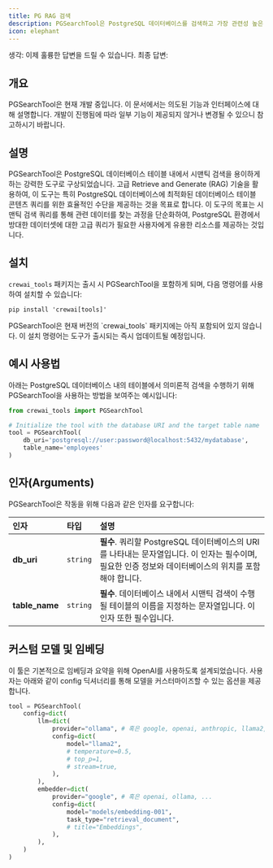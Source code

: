 ```yaml
---
title: PG RAG 검색
description: PGSearchTool은 PostgreSQL 데이터베이스를 검색하고 가장 관련성 높은 결과를 반환하도록 설계되었습니다.
icon: elephant
---
```


생각: 이제 훌륭한 답변을 드릴 수 있습니다.
최종 답변:
## 개요

<Note>
    PGSearchTool은 현재 개발 중입니다. 이 문서에서는 의도된 기능과 인터페이스에 대해 설명합니다.
    개발이 진행됨에 따라 일부 기능이 제공되지 않거나 변경될 수 있으니 참고하시기 바랍니다.
</Note>

## 설명

PGSearchTool은 PostgreSQL 데이터베이스 테이블 내에서 시맨틱 검색을 용이하게 하는 강력한 도구로 구상되었습니다. 고급 Retrieve and Generate (RAG) 기술을 활용하여, 이 도구는 특히 PostgreSQL 데이터베이스에 최적화된 데이터베이스 테이블 콘텐츠 쿼리를 위한 효율적인 수단을 제공하는 것을 목표로 합니다.
이 도구의 목표는 시맨틱 검색 쿼리를 통해 관련 데이터를 찾는 과정을 단순화하여, PostgreSQL 환경에서 방대한 데이터셋에 대한 고급 쿼리가 필요한 사용자에게 유용한 리소스를 제공하는 것입니다.

## 설치

`crewai_tools` 패키지는 출시 시 PGSearchTool을 포함하게 되며, 다음 명령어를 사용하여 설치할 수 있습니다:

```shell
pip install 'crewai[tools]'
```

<Note>
    PGSearchTool은 현재 버전의 `crewai_tools` 패키지에는 아직 포함되어 있지 않습니다. 이 설치 명령어는 도구가 출시되는 즉시 업데이트될 예정입니다.
</Note>

## 예시 사용법

아래는 PostgreSQL 데이터베이스 내의 테이블에서 의미론적 검색을 수행하기 위해 PGSearchTool을 사용하는 방법을 보여주는 예시입니다:

```python Code
from crewai_tools import PGSearchTool

# Initialize the tool with the database URI and the target table name
tool = PGSearchTool(
    db_uri='postgresql://user:password@localhost:5432/mydatabase',
    table_name='employees'
)
```

## 인자(Arguments)

PGSearchTool은 작동을 위해 다음과 같은 인자를 요구합니다:

| 인자            | 타입      | 설명                                                                                                                                |
|:---------------|:---------|:-------------------------------------------------------------------------------------------------------------------------------------|
| **db_uri**     | `string` | **필수**. 쿼리할 PostgreSQL 데이터베이스의 URI를 나타내는 문자열입니다. 이 인자는 필수이며, 필요한 인증 정보와 데이터베이스의 위치를 포함해야 합니다. |
| **table_name** | `string` | **필수**. 데이터베이스 내에서 시맨틱 검색이 수행될 테이블의 이름을 지정하는 문자열입니다. 이 인자 또한 필수입니다. |

## 커스텀 모델 및 임베딩

이 툴은 기본적으로 임베딩과 요약을 위해 OpenAI를 사용하도록 설계되었습니다. 사용자는 아래와 같이 config 딕셔너리를 통해 모델을 커스터마이즈할 수 있는 옵션을 제공합니다.

```python Code
tool = PGSearchTool(
    config=dict(
        llm=dict(
            provider="ollama", # 혹은 google, openai, anthropic, llama2, ...
            config=dict(
                model="llama2",
                # temperature=0.5,
                # top_p=1,
                # stream=true,
            ),
        ),
        embedder=dict(
            provider="google", # 혹은 openai, ollama, ...
            config=dict(
                model="models/embedding-001",
                task_type="retrieval_document",
                # title="Embeddings",
            ),
        ),
    )
)
```
